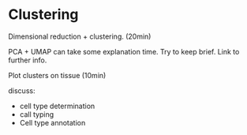 # Clustering{#clustering}


Dimensional reduction + clustering. (20min)

PCA + UMAP can take some explanation time. Try to keep brief. Link to further info.

Plot clusters on tissue (10min)


discuss: 

* cell type determination
* call typing
* Cell type annotation
